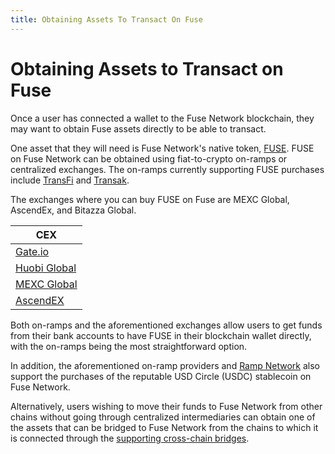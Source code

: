 ```yaml
---
title: Obtaining Assets To Transact On Fuse
---
```


# Obtaining Assets to Transact on Fuse

Once a user has connected a wallet to the Fuse Network blockchain, they may want to obtain Fuse assets directly to be able to transact.

One asset that they will need is Fuse Network's native token, [FUSE](../intro-to-fuse/what-is-fuse#fuse-token). FUSE on Fuse Network can be obtained using fiat-to-crypto on-ramps or centralized exchanges. The on-ramps currently supporting FUSE purchases include [TransFi](https://buy.transfi.com) and [Transak](https://transak.com).&#x20;

The exchanges where you can buy FUSE on Fuse are MEXC Global, AscendEx, and Bitazza Global.

| CEX                                                                                 |
| ----------------------------------------------------------------------------------- |
| [Gate.io](https://www.gate.io/en/price/fuse-fuse)                                   |
| [Huobi Global](https://www.htx.com/en-us/asset-introduction/details/?currency=fuse) |
| [MEXC Global](https://www.mexc.com/price/FUSE)                                      |
| [AscendEX](https://ascendex.com/en/cashtrade-spottrading/usdt/fuse)                 |

Both on-ramps and the aforementioned exchanges allow users to get funds from their bank accounts to have FUSE in their blockchain wallet directly, with the on-ramps being the most straightforward option.

In addition, the aforementioned on-ramp providers and [Ramp Network](https://ramp.network/) also support the purchases of the reputable USD Circle (USDC) stablecoin on Fuse Network.&#x20;

Alternatively, users wishing to move their funds to Fuse Network from other chains without going through centralized intermediaries can obtain one of the assets that can be bridged to Fuse Network from the chains to which it is connected through the [supporting cross-chain bridges](asset-bridges-to-other-chains.mdx).

